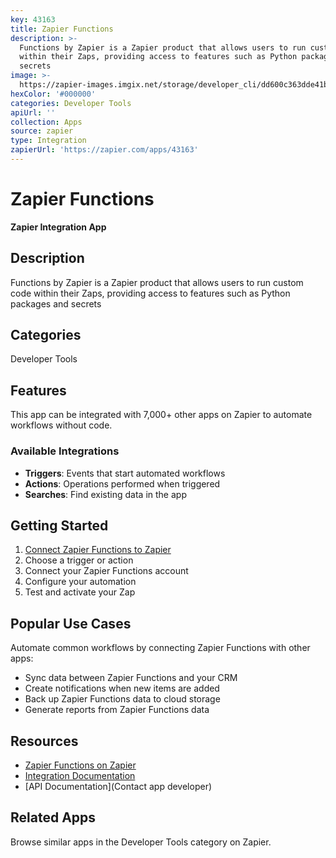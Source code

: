 ```yaml
---
key: 43163
title: Zapier Functions
description: >-
  Functions by Zapier is a Zapier product that allows users to run custom code
  within their Zaps, providing access to features such as Python packages and
  secrets
image: >-
  https://zapier-images.imgix.net/storage/developer_cli/dd600c363dde41b3fe0fcb6cd766d9d4.png?auto=format%2Ccompress&ixlib=python-3.0.0&q=50
hexColor: '#000000'
categories: Developer Tools
apiUrl: ''
collection: Apps
source: zapier
type: Integration
zapierUrl: 'https://zapier.com/apps/43163'
---
```

# Zapier Functions

**Zapier Integration App**

## Description

Functions by Zapier is a Zapier product that allows users to run custom code within their Zaps, providing access to features such as Python packages and secrets

## Categories

Developer Tools

## Features

This app can be integrated with 7,000+ other apps on Zapier to automate workflows without code.

### Available Integrations

- **Triggers**: Events that start automated workflows
- **Actions**: Operations performed when triggered
- **Searches**: Find existing data in the app

## Getting Started

1. [Connect Zapier Functions to Zapier](https://zapier.com/apps/43163)
2. Choose a trigger or action
3. Connect your Zapier Functions account
4. Configure your automation
5. Test and activate your Zap

## Popular Use Cases

Automate common workflows by connecting Zapier Functions with other apps:

- Sync data between Zapier Functions and your CRM
- Create notifications when new items are added
- Back up Zapier Functions data to cloud storage
- Generate reports from Zapier Functions data

## Resources

- [Zapier Functions on Zapier](https://zapier.com/apps/43163)
- [Integration Documentation](https://zapier.com/apps/43163/integrations)
- [API Documentation](Contact app developer)

## Related Apps

Browse similar apps in the Developer Tools category on Zapier.
